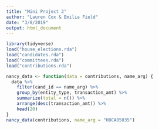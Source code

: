 ```yaml
---
title: "Mini Project 2"
author: "Lauren Cox & Emilia Field"
date: "3/8/2019"
output: html_document
---
```


```r
library(tidyverse)
load("house_elections.rda")
load("candidates.rda")
load("committees.rda")
load("contributions.rda")
```

```r
nancy_data <- function(data = contributions, name_arg) {
  data %>%
    filter(cand_id == name_arg) %>%
    group_by(entity_type, transaction_amt) %>%
    summarize(total = n()) %>%
    arrange(desc(transaction_amt)) %>%
    head(20)
}
nancy_data(contributions, name_arg = "H8CA05035")
```

